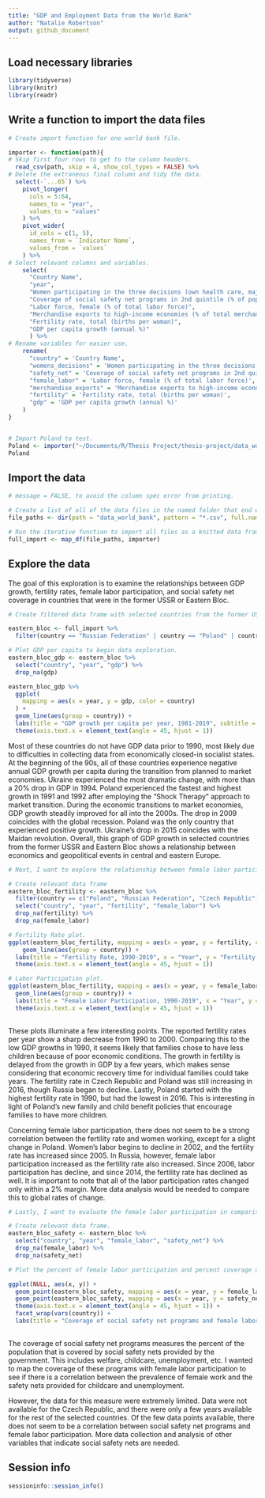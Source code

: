 ```yaml
---
title: "GDP and Employment Data from the World Bank"
author: "Natalie Robertson"
output: github_document
---
```


## Load necessary libraries

```r
library(tidyverse)
library(knitr)
library(readr)
```

## Write a function to import the data files
```r
# Create import function for one world bank file.

importer <- function(path){
# Skip first four rows to get to the column headers.
  read_csv(path, skip = 4, show_col_types = FALSE) %>%
# Delete the extraneous final column and tidy the data. 
  select(-`...65`) %>%
    pivot_longer(
      cols = 5:64,
      names_to = "year",
      values_to = "values"
    ) %>%
    pivot_wider(
      id_cols = c(1, 5),
      names_from = `Indicator Name`,
      values_from = `values`
    ) %>%
# Select relevant columns and variables.    
    select(
      "Country Name",
      "year",
      "Women participating in the three decisions (own health care, major household purchases, and visiting family) (% of women age 15-49)",
      "Coverage of social safety net programs in 2nd quintile (% of population)",
      "Labor force, female (% of total labor force)",
      "Merchandise exports to high-income economies (% of total merchandise exports)",
      "Fertility rate, total (births per woman)",
      "GDP per capita growth (annual %)"
      ) %>%
# Rename variables for easier use.   
    rename(
      "country" = 'Country Name',
      "womens_decisions" = 'Women participating in the three decisions (own health care, major household purchases, and visiting family) (% of women age 15-49)',
      "safety_net" = 'Coverage of social safety net programs in 2nd quintile (% of population)',
      "female_labor" = 'Labor force, female (% of total labor force)',
      "merchandise_exports" = 'Merchandise exports to high-income economies (% of total merchandise exports)',
      "fertility" = 'Fertility rate, total (births per woman)',
      "gdp" = 'GDP per capita growth (annual %)'
    )
}


# Import Poland to test.
Poland <- importer("~/Documents/R/Thesis Project/thesis-project/data_world_bank/API_POL_DS2_en_csv_v2_1227751.csv")
Poland

```

## Import the data
```r
# message = FALSE, to avoid the column spec error from printing. 

# Create a list of all of the data files in the named folder that end with .csv.
file_paths <- dir(path = "data_world_bank", pattern = "*.csv", full.names = TRUE)

# Run the iterative function to import all files as a knitted data frame.
full_import <- map_df(file_paths, importer)
```

## Explore the data

The goal of this exploration is to examine the relationships between GDP growth, fertility rates, female labor participation, and social safety net coverage in countries that were in the former USSR or Eastern Bloc.

```r
# Create filtered data frame with selected countries from the former USSR and former Eastern Bloc to begin data exploration.

eastern_bloc <- full_import %>%
  filter(country == "Russian Federation" | country == "Poland" | country == "Czech Republic" | country == "Hungary" | country == "Romania" | country == "Bulgaria" | country == "Ukraine")

# Plot GDP per capita to begin data exploration. 
eastern_bloc_gdp <- eastern_bloc %>%
  select("country", "year", "gdp") %>%
  drop_na(gdp)

eastern_bloc_gdp %>%
  ggplot(
    mapping = aes(x = year, y = gdp, color = country)
  ) +
  geom_line(aes(group = country)) +
  labs(title = "GDP growth per capita per year, 1981-2019", subtitle = "For selected countries from the former USSR and Eastern Bloc", x = "Year", y = "Annual growth per capita (%)", legend = "Country", caption = "Source: The World Bank Databank") +
  theme(axis.text.x = element_text(angle = 45, hjust = 1))

```

Most of these countries do not have GDP data prior to 1990, most likely due to difficulties in collecting data from economically closed-in socialist states. At the beginning of the 90s, all of these countries experience negative annual GDP growth per capita during the transition from planned to market economies. Ukraine experienced the most dramatic change, with more than a 20% drop in GDP in 1994. Poland experienced the fastest and highest growth in 1991 and 1992 after employing the "Shock Therapy" approach to market transition. During the economic transitions to market economies, GDP growth steadily improved for all into the 2000s. The drop in 2009 coincides with the global recession. Poland was the only country that experienced positive growth. Ukraine's drop in 2015 coincides with the Maidan revolution. Overall, this graph of GDP growth in selected countries from the former USSR and Eastern Bloc shows a relationship between economics and geopolitical events in central and eastern Europe.

```r
# Next, I want to explore the relationship between female labor participation and the fertility rate in Poland, the Czech Republic, and the Russian Federation.

# Create relevant data frame
eastern_bloc_fertility <- eastern_bloc %>%
  filter(country == c("Poland", "Russian Federation", "Czech Republic")) %>%
  select("country", "year", "fertility", "female_labor") %>%
  drop_na(fertility) %>%
  drop_na(female_labor)

# Fertility Rate plot. 
ggplot(eastern_bloc_fertility, mapping = aes(x = year, y = fertility, color = country)) +
    geom_line(aes(group = country)) +
  labs(title = "Fertility Rate, 1990-2019", x = "Year", y = "Fertility Rate", caption = "Source: The World Bank Databank", legend = "Country") +
  theme(axis.text.x = element_text(angle = 45, hjust = 1))

# Labor Participation plot.
ggplot(eastern_bloc_fertility, mapping = aes(x = year, y = female_labor, color = country)) +
  geom_line(aes(group = country)) +
  labs(title = "Female Labor Participation, 1990-2019", x = "Year", y = "Percent of Total Labor Force that is Female", caption = "Source: The World Bank Databank", legend = "Country") +
  theme(axis.text.x = element_text(angle = 45, hjust = 1))
  
```

These plots illuminate a few interesting points. The reported fertility rates per year show a sharp decrease from 1990 to 2000. Comparing this to the low GDP growths in 1990, it seems likely that families chose to have less children because of poor economic conditions. The growth in fertility is delayed from the growth in GDP by a few years, which makes sense considering that economic recovery time for individual families could take years. The fertility rate in Czech Republic and Poland was still increasing in 2016, though Russia began to decline. Lastly, Poland started with the highest fertility rate in 1990, but had the lowest in 2016. This is interesting in light of Poland's new family and child benefit policies that encourage families to have more children.

Concerning female labor participation, there does not seem to be a strong correlation between the fertility rate and women working, except for a slight change in Poland. Women's labor begins to decline in 2002, and the fertility rate has increased since 2005. In Russia, however, female labor participation increased as the fertility rate also increased. Since 2006, labor participation has decline, and since 2014, the fertility rate has declined as well. It is important to note that all of the labor participation rates changed only within a 2% margin. More data analysis would be needed to compare this to global rates of change.

```r
# Lastly, I want to evaluate the female labor participation in comparison to the social safety net measure.

# Create relevant data frame.
eastern_bloc_safety <- eastern_bloc %>%
  select("country", "year", "female_labor", "safety_net") %>%
  drop_na(female_labor) %>%
  drop_na(safety_net)

# Plot the percent of female labor participation and percent coverage of social safety net, faceted by country.

ggplot(NULL, aes(x, y)) +
  geom_point(eastern_bloc_safety, mapping = aes(x = year, y = female_labor, color = "Female Labor Participation")) +
  geom_point(eastern_bloc_safety, mapping = aes(x = year, y = safety_net, color = "Safety Net")) +
  theme(axis.text.x = element_text(angle = 45, hjust = 1)) +
  facet_wrap(vars(country)) +
  labs(title = "Coverage of social safety net programs and female labor participation", subtitle = "In select countries from the former USSR and eastern bloc, 2005-2019", x = "Year", y = "Percent of total population", caption = "Source: The World Bank Databank")
  
```

The coverage of social safety net programs measures the percent of the population that is covered by social safety nets provided by the government. This includes welfare, childcare, unemployment, etc. I wanted to map the coverage of these programs with female labor participation to see if there is a correlation between the prevalence of female work and the safety nets provided for childcare and unemployment. 

However, the data for this measure were extremely limited. Data were not available for the Czech Republic, and there were only a few years available for the rest of the selected countries. Of the few data points available, there does not seem to be a correlation between social safety net programs and female labor participation. More data collection and analysis of other variables that indicate social safety nets are needed.

## Session info

```r
sessioninfo::session_info()
```



